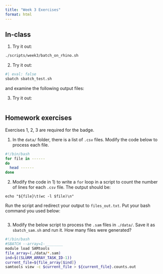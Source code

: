 ```yaml
---
title: "Week 3 Exercises"
format: html
---
```


## In-class

1. Try it out:

```bash
./scripts/week3/batch_on_rhino.sh
```

2. Try it out:

```bash
#| eval: false
sbatch sbatch_test.sh
```

and examine the following output files:

3. Try it out:

```bash

```


## Homework exercises

Exercises 1, 2, 3 are required for the badge.

1. In the `data/` folder, there is a list of `.csv` files. Modify the code below to process each file.

```bash
#!/bin/bash
for file in ------
do
  head ------
done
```

2. Modify the code in 1) to write a `for` loop in a script to count the number of lines for each `.csv` file. The output should be:

```
echo "${file}\t(wc -l $file)\n"
```

Run the script and redirect your output to `files_out.txt`. Put your bash command you used below:


```bash
```

3. Modify the below script to process the `.sam` files in `./data/`. Save it as `sbatch_sam.sh` and run it. How many files were generated?

```bash
#!/bin/bash
#SBATCH --array=1-________  
module load SAMtools
file_array=(./data/*.sam) 
ind=$((SLURM_ARRAY_TASK_ID-1)) 
current_file=${file_array[$ind]} 
samtools view -c $current_file > ${current_file}.counts.out
```
